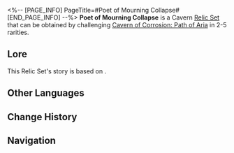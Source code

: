 <%-- [PAGE_INFO]
PageTitle=#Poet of Mourning Collapse#
[END_PAGE_INFO] --%>
{{Relic Set Infobox
|id           = 81244
|image1       = Item Poet of Mourning Collapse.png{{subst:void|<!--$UPLOAD:<<SpriteOutput/ItemFigures/71041.png>-<Item Poet of Mourning Collapse.png>-<Relic Icons>>-->}}
|type         = Cavern Relic
|2pcBonus     = Increases Quantum DMG by 10%.
|4pcBonus     = Decreases the wearer's SPD by 8%. Before entering battle, if the wearer's SPD is lower than 110/95, increases the wearer's CRIT Rate by 20%/32%. This effect applies to the wearer's memosprite at the same time.
|head         = Poet's Dill Wreath
|hand         = Poet's Gilded Bracelet
|body         = Poet's Star-Studded Skirt
|feet         = Poet's Silver-Studded Shoes
|rarity       = 2345
|source2.1    = [[Cavern of Corrosion: Path of Aria]]
|source3.1    = [[Cavern of Corrosion: Path of Aria]]
|source4.1    = [[Cavern of Corrosion: Path of Aria]]
|source5.1    = [[Cavern of Corrosion: Path of Aria]]
|source5.2    = [[Synthesize Relics]]
|utility1     = 
|utility2     = 
|utility3     = 
}}
'''Poet of Mourning Collapse''' is a Cavern [[Relic/Sets|Relic Set]] that can be obtained by challenging [[Cavern of Corrosion: Path of Aria]] in 2-5{{Icon/Stars|1}} rarities.

==Lore==
This Relic Set's story is based on {{tx}}.
{{Relic Lore|Poet of Mourning Collapse}}

==Other Languages==
{{Other Languages
|en   = Poet of Mourning Collapse
|zhs  = 哀歌覆国的诗人
|zht  = 哀歌覆國的詩人
|ja   = 亡国の悲哀を詠う詩人
|ko   = 망국을 애도하는 시인
|es   = Poetisa del colapso elegíaco
|fr   = Poétesse du déclin funèbre
|ru   = Поющий элегии рапсод
|th   = Poet of Mourning Collapse
|vi   = Nhà Thơ Khúc Bi Ca Vong Quốc
|de   = Klagende Dichterin
|id   = Poet of Mourning Collapse
|pt   = Poetisa do Colapso Enlutada
}}

==Change History==
{{Change History|3.0}}

==Navigation==
{{Relic Set Navbox}}